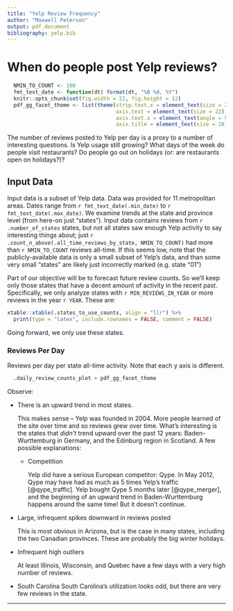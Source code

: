 ```yaml
---
title: "Yelp Review Frequency"
author: "Maxwell Peterson"
output: pdf_document
bibliography: yelp.bib
---
```


# When do people post Yelp reviews?

```r
  NMIN_TO_COUNT <- 100
  fmt_text_date <- function(dt) format(dt, "%B %d, %Y")
  knitr::opts_chunk$set(fig.width = 22, fig.height = 12)
  pdf_gg_facet_theme <- list(theme(strip.text.x = element_text(size = 22),
                                   axis.text = element_text(size = 22),
                                   axis.text.x = element_text(angle = 90),
                                   axis.title = element_text(size = 28)))
```

The number of reviews posted to Yelp per day is a proxy to
a number of interesting questions. Is Yelp usage still growing? What days of
the week do people visit restaurants? Do people go out on holidays (or: are
restaurants open on holidays?)?

## Input Data
Input data is a subset of Yelp data. Data was provided for 11 metropolitan areas.
Dates range from `r fmt_text_date(.min_date)` to
`r fmt_text_date(.max_date)`. We examine trends at the state and province level
(from here-on just "states"). Input data contains reviews from
`r .number_of_states` states, but not all states saw enough Yelp activity to
say interesting things about; just
`r .count_n_above(.all_time_reviews_by_state, NMIN_TO_COUNT)`
had more than `r NMIN_TO_COUNT` reviews all-time. If this seems low, note that
the publicly-available data is only a small subset of Yelp's data, and than
some very small "states" are likely just incorrectly marked (e.g. state "01")

Part of our objective will be to forecast future review counts. So we'll
keep only those states that have a decent amount of activity in the recent past.
Specifically, we only analyze states with `r MIN_REVIEWS_IN_YEAR` or more
reviews in the year `r YEAR`.  These are:
```r
xtable::xtable(.states_to_use_counts, align = "llr") %>%
  print(type = "latex", include.rownames = FALSE, comment = FALSE)
```

Going forward, we only use these states.

\pagebreak
      	
### Reviews Per Day
Reviews per day per state all-time activity.
Note that each y axis is different.

```r
  .daily_review_counts_plot + pdf_gg_facet_theme
```

Observe:
	
* There is an upward trend in most states.
  
    This makes sense -- Yelp was founded
    in 2004. More people learned of the site over time and so reviews grew over time.
    What's interesting is the states that *didn't* trend upward over the past 12 years:
    Baden-Wurttemburg in Germany, and the Edinburg region in Scotland. A few
    possible explanations:

    + Competition
    
        Yelp did have a serious European competitor: Qype. In May 2012, Qype 
        may have had as much as 5 times Yelp's traffic [@qype_traffic].
	Yelp bought Qype 5 months later [@qype_merger], and the beginning of an
	upward trend in Baden-Wurttemburg happens around the same time!
	But it doesn't continue.

* Large, infrequent spikes downward in reviews posted

    This is most obvious in Arizona, but is the case in many states, including
    the two Canadian provinces. These are probably the big winter holidays.

* Infrequent high outliers

    At least Illinois, Wisconsin, and Quebec have a few days with a very high
    number of reviews.

* South Carolina
    South Carolina's utilization looks odd, but there are very few reviews
    in the state.
    
*****